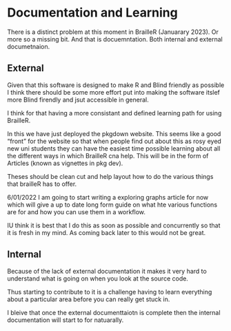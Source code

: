# Documentation and Learning

There is a distinct problem at this moment in BrailleR (Januarary 2023). Or more so a missing bit. And that is docuemntation. Both internal and external documetnaion.

## External
Given that this software is designed to make R and Blind friendly as possible I think there should be some more effort put into making the software itslef more Blind firendly and jsut accessible in general.

I think for that having a more consistant and defined learning path for using BrailleR.

In this we have just deployed the pkgdown website. This seems like a good "front" for the website so that when people find out about this as rosy eyed new uni students they can have the easiest time possible learning about all the different ways in which BrailleR cna help. This will be in the form of Articles (known as vignettes in pkg dev).

Theses should be clean cut and help layout how to do the various things that brailleR has to offer.

6/01/2022 I am going to start writing a exploring graphs article for now which will give a up to date long form guide on what hte various functions are for and how you can use them in a workflow.

IU think it is best that I do this as soon as possible and concurrently so that it is fresh in my mind. As coming back later to this would not be great.

## Internal

Because of the lack of external documentation it makes it very hard to understand what is going on when you look at the source code.

Thus starting to contribute to it is a challenge having to learn everything about a particular area before you can really get stuck in.

I bleive that once the external documenttaiotn is complete then the internal documentation will start to for natuarally.